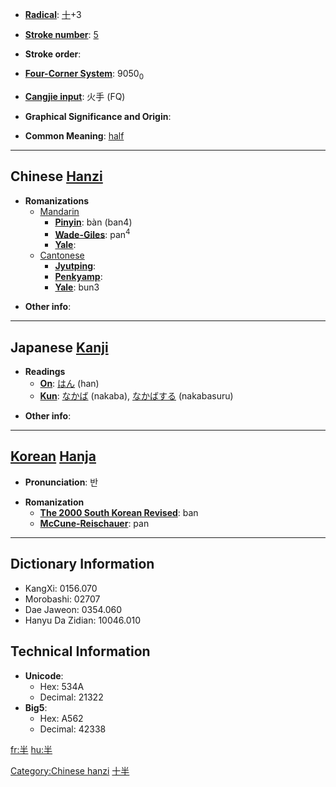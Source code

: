 * '''[[Wiktionary:Chinese radical index| Radical]]''': [[Wiktionary:Chinese radical index 十|十]]+3

* '''[[Wiktionary:Chinese total strokes index|Stroke number]]''': [[Wiktionary:Chinese total strokes index 5|5]]

* '''Stroke order''': 

* '''[[Wiktionary:Chinese four corner index|Four-Corner System]]''': 9050<sub>0</sub>

* '''[[Wiktionary:Chinese Cangjie index|Cangjie input]]''': 火手 (FQ)

* '''Graphical Significance and Origin''': 

* '''Common Meaning''': [[half]]

----

== Chinese [[Hanzi]] ==

* '''Romanizations'''
** [[Mandarin]]
*** '''[[Pinyin]]''': bàn (ban4)
*** '''[[Wade-Giles]]''': pan<sup>4</sup>
*** '''[[Yale]]''': 
**[[Cantonese]]
***'''[[Jyutping]]''':
***'''[[Penkyamp]]''': 
***'''[[Yale]]''': bun3

* '''Other info''': 

----

== Japanese [[Kanji]] ==

* '''Readings'''
** '''[[On]]''': [[はん]] (han)
** '''[[Kun]]''': [[なかば]] (nakaba), [[なかばする]] (nakabasuru)

* '''Other info''':  

----

== [[Korean]] [[Hanja]] ==

* '''Pronunciation''': 반

* '''Romanization'''
** '''[[The 2000 South Korean Revised Romanization|The 2000 South Korean Revised]]''': ban
** '''[[McCune-Reischauer]]''': pan

----

== Dictionary Information ==

* KangXi: 0156.070
* Morobashi: 02707
* Dae Jaweon: 0354.060
* Hanyu Da Zidian: 10046.010

== Technical Information ==

* '''Unicode''':
** Hex: 534A
** Decimal: 21322
* '''Big5''':
** Hex: A562
** Decimal: 42338

[[Category:Chinese hanzi]]
[[Category:Japanese kanji|十半]]

[[fr:半]]
[[hu:半]]